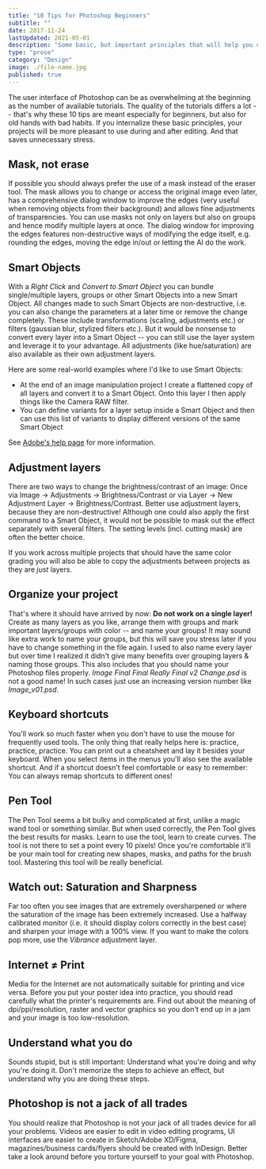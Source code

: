 ```yaml
---
title: "10 Tips for Photoshop Beginners"
subtitle: ""
date: 2017-11-24
lastUpdated: 2021-05-01
description: "Some basic, but important principles that will help you create more enjoyable projects during and after the editing."
type: "prose"
category: "Design"
image: ./file-name.jpg
published: true
---
```


The user interface of Photoshop can be as overwhelming at the beginning as the number of available tutorials. The quality of the tutorials differs a lot -- that's why these 10 tips are meant especially for beginners, but also for old hands with bad habits. If you internalize these basic principles, your projects will be more pleasant to use during and after editing. And that saves unnecessary stress.

## Mask, not erase

If possible you should always prefer the use of a mask instead of the eraser tool. The mask allows you to change or access the original image even later, has a comprehensive dialog window to improve the edges (very useful when removing objects from their background) and allows fine adjustments of transparencies. You can use masks not only on layers but also on groups and hence modify multiple layers at once. The dialog window for improving the edges features non-destructive ways of modifying the edge itself, e.g. rounding the edges, moving the edge in/out or letting the AI do the work.

## Smart Objects

With a _Right Click_ and _Convert to Smart Object_ you can bundle single/multiple layers, groups or other Smart Objects into a new Smart Object. All changes made to such Smart Objects are non-destructive, i.e. you can also change the parameters at a later time or remove the change completely. These include transformations (scaling, adjustments etc.) or filters (gaussian blur, stylized filters etc.). But it would be nonsense to convert every layer into a Smart Object -- you can still use the layer system and leverage it to your advantage. All adjustments (like hue/saturation) are also available as their own adjustment layers.

Here are some real-world examples where I'd like to use Smart Objects:

- At the end of an image manipulation project I create a flattened copy of all layers and convert it to a Smart Object. Onto this layer I then apply things like the Camera RAW filter.
- You can define variants for a layer setup inside a Smart Object and then can use this list of variants to display different versions of the same Smart Object

See [Adobe's help page](https://helpx.adobe.com/photoshop/using/create-smart-objects.html) for more information.

## Adjustment layers

There are two ways to change the brightness/contrast of an image: Once via Image → Adjustments → Brightness/Contrast or via Layer → New Adjustment Layer → Brightness/Contrast. Better use adjustment layers, because they are non-destructive! Although one could also apply the first command to a Smart Object, it would not be possible to mask out the effect separately with several filters. The setting levels (incl. cutting mask) are often the better choice.

If you work across multiple projects that should have the same color grading you will also be able to copy the adjustments between projects as they are _just_ layers.

## Organize your project

That's where it should have arrived by now: **Do not work on a single layer!** Create as many layers as you like, arrange them with groups and mark important layers/groups with color -- and name your groups! It may sound like extra work to name your groups, but this will save you stress later if you have to change something in the file again. I used to also name every layer but over time I realized it didn't give many benefits over grouping layers & naming those groups. This also includes that you should name your Photoshop files properly. _Image Final Final Really Final v2 Change.psd_ is not a good name! In such cases just use an increasing version number like _Image_v01.psd_.

## Keyboard shortcuts

You'll work so much faster when you don't have to use the mouse for frequently used tools. The only thing that really helps here is: practice, practice, practice. You can print out a cheatsheet and lay it besides your keyboard. When you select items in the menus you'll also see the available shortcut. And if a shortcut doesn't feel comfortable or easy to remember: You can always remap shortcuts to different ones!

## Pen Tool

The Pen Tool seems a bit bulky and complicated at first, unlike a magic wand tool or something similar. But when used correctly, the Pen Tool gives the best results for masks. Learn to use the tool, learn to create curves. The tool is not there to set a point every 10 pixels! Once you're comfortable it'll be your main tool for creating new shapes, masks, and paths for the brush tool. Mastering this tool will be really beneficial.

## Watch out: Saturation and Sharpness

Far too often you see images that are extremely oversharpened or where the saturation of the image has been extremely increased. Use a halfway calibrated monitor (i.e. it should display colors correctly in the best case) and sharpen your image with a 100% view. If you want to make the colors pop more, use the _Vibrance_ adjustment layer.

## Internet ≠ Print

Media for the Internet are not automatically suitable for printing and vice versa. Before you put your poster idea into practice, you should read carefully what the printer's requirements are. Find out about the meaning of dpi/ppi/resolution, raster and vector graphics so you don't end up in a jam and your image is too low-resolution.

## Understand what you do

Sounds stupid, but is still important: Understand what you're doing and why you're doing it. Don't memorize the steps to achieve an effect, but understand why you are doing these steps.

## Photoshop is not a jack of all trades

You should realize that Photoshop is not your jack of all trades device for all your problems. Videos are easier to edit in video editing programs, UI interfaces are easier to create in Sketch/Adobe XD/Figma, magazines/business cards/flyers should be created with InDesign. Better take a look around before you torture yourself to your goal with Photoshop.
